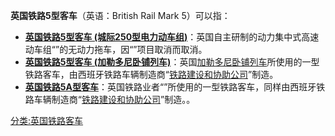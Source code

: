 '''英国铁路5型客车'''（英语：British Rail Mark 5）可以指：
*'''[[英国铁路5型客车_(城际250型电力动车组)|英国铁路5型客车 (城际250型电力动车组)]]'''：英国自主研制的动力集中式高速动车组“{{Link-en|城际250型电力动车组|InterCity 250}}”的无动力拖车，因“{{Link-en|城际250型电力动车组|InterCity 250}}”项目取消而取消。
*'''[[英国铁路5型客车_(加勒多尼卧铺列车)|英国铁路5型客车 (加勒多尼卧铺列车)]]'''：英国[[加勒多尼臥舖列車|加勒多尼卧铺列车]]所使用的一型铁路客车，由西班牙铁路车辆制造商“[[鐵路建設和協助公司|铁路建设和协助公司]]”制造。
*'''[[英国铁路5A型客车|英国铁路5A型客车]]'''：英国铁路业者“{{Link-en|奔寧特快|TransPennine Express}}”所使用的一型铁路客车，同样由西班牙铁路车辆制造商“[[鐵路建設和協助公司|铁路建设和协助公司]]”制造。。




{{disambig}}


[[分类:英国铁路客车|分类:英国铁路客车]]